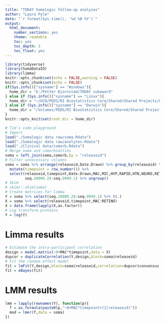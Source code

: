 ```yaml
---
title: "TODAY Somalogic follow-up analyses"
author: "Laura Pyle"
date: "`r format(Sys.time(), '%d %B %Y')`"
output:
  html_document:
    number_sections: yes
    theme: readable
    toc: yes
    toc_depth: 3
    toc_float: yes
---
```


```r
library(tidyverse)
library(SomaDataIO)
library(limma)
knitr::opts_chunk$set(echo = FALSE,warning = FALSE)
knitr::opts_chunk$set(echo = FALSE)
if(Sys.info()["sysname"] == "Windows"){
  home_dir = "E:/Petter Bjornstad/TODAY subaward"
} else if (Sys.info()["sysname"] == "Linux"){
  home_dir = "~/UCD/PEDS/RI Biostatistics Core/Shared/Shared Projects/Laura/Peds Endo/Petter Bjornstad/TODAY subaward/"
} else if (Sys.info()["sysname"] == "Darwin"){
  home_dir = "/Volumes/PEDS/RI Biostatistics Core/Shared/Shared Projects/Laura/Peds Endo/Petter Bjornstad/TODAY subaward"
}
knitr::opts_knit$set(root.dir = home_dir)
```

```r
# Tim's code playground
# Import
load("./Somalogic data raw/soma.Rdata")
load("./Somalogic data raw/analytes.Rdata")
load("./Clinical data/comorb.Rdata")
# Merge soma and comorbidities
soma = left_join(soma,comorb,by = "releaseid")
# Filter unnecessary columns
soma = soma %>% arrange(releaseid,Date.Drawn) %>% group_by(releaseid) %>% 
  mutate(timepoint = row_number()) %>%
  select(releaseid,timepoint,Date.Drawn,MAC,MIC,HYP,RAPID,HTN,NEURO,RETINO,
         seq.10000.28:seq.9999.1) %>% ungroup()
# Skim
# skimr::skim(soma)
# Create matrices for limma
Y = soma %>% select(seq.10000.28:seq.9999.1) %>% t(.)
X = soma %>% select(releaseid,timepoint,MAC:RETINO)
X = data.frame(lapply(X,as.factor))
# Log transform proteins
Y = log(Y)
```

# Limma results

```r
# Estimate the intra-participant correlation
design = model.matrix(~0+MAC*timepoint,data = X)
dupcor = duplicateCorrelation(Y,design,block=soma$releaseid)
# Fit the random effect model
fit = lmFit(Y,design,block=soma$releaseid,correlation=dupcor$consensus.correlation)
fit = eBayes(fit)
```

# LMM results

```r
lmm = lapply(rownames(Y), function(p){
  f = as.formula(paste0(p,"~0+MAC*timepoint+(1|releaseid)"))
  mod = lmer(f,data = soma)
})
```
